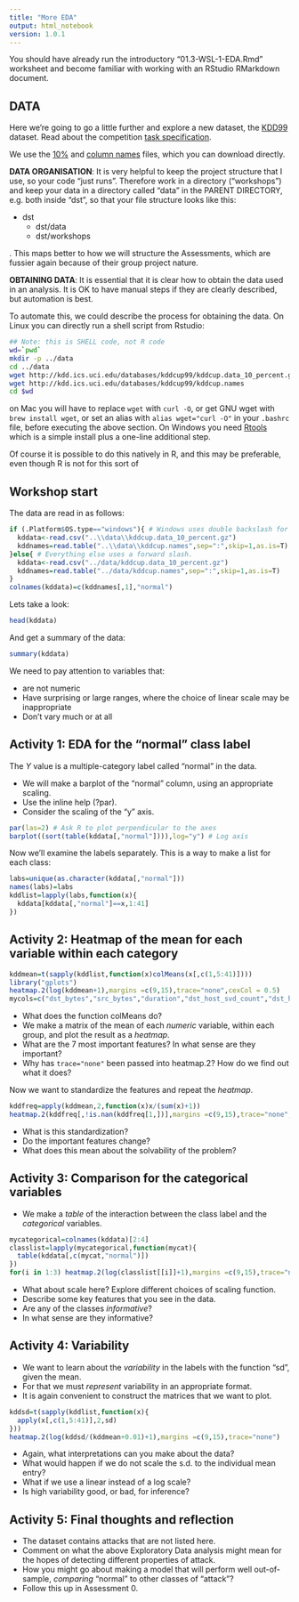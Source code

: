 ```yaml
---
title: "More EDA"
output: html_notebook
version: 1.0.1
---
```


You should have already run the introductory "01.3-WSL-1-EDA.Rmd" worksheet and become familiar with working with an RStudio RMarkdown document.

## DATA
Here we're going to go a little further and explore a new dataset, the [KDD99](http://kdd.ics.uci.edu/databases/kddcup99/kddcup99.html) dataset. Read about the competition [task specification](http://kdd.ics.uci.edu/databases/kddcup99/task.html).

We use the [10%](http://kdd.ics.uci.edu/databases/kddcup99/kddcup.data_10_percent.gz) and [column names](http://kdd.ics.uci.edu/databases/kddcup99/kddcup.names) files, which you can download directly.

**DATA ORGANISATION**: It is very helpful to keep the project structure that I use, so your code "just runs". Therefore work in a directory ("workshops") and keep your data in a directory called "data" in the PARENT DIRECTORY, e.g. both inside "dst", so that your file structure looks like this:

- dst
  - dst/data
  - dst/workshops

. This maps better to how we will structure the Assessments, which are fussier again because of their group project nature.

**OBTAINING DATA**: It is essential that it is clear how to obtain the data used in an analysis. It is OK to have manual steps if they are clearly described, but automation is best.

To automate this, we could describe the process for obtaining the data. On Linux you can directly run a shell script from Rstudio:
```sh
## Note: this is SHELL code, not R code
wd=`pwd`
mkdir -p ../data
cd ../data
wget http://kdd.ics.uci.edu/databases/kddcup99/kddcup.data_10_percent.gz
wget http://kdd.ics.uci.edu/databases/kddcup99/kddcup.names
cd $wd
```
on Mac you will have to replace `wget` with `curl -O`, or get GNU wget with `brew install wget`, or set an alias with `alias wget="curl -O"` in your `.bashrc` file, before executing the above section. On Windows you need [Rtools](https://cran.r-project.org/bin/windows/Rtools/) which is a simple install plus a one-line additional step.

Of course it is possible to do this natively in R, and this may be preferable, even though R is not for this sort of 

## Workshop start

The data are read in as follows:
```r
if (.Platform$OS.type=="windows"){ # Windows uses double backslash for directories...
  kddata<-read.csv("..\\data\\kddcup.data_10_percent.gz")
  kddnames=read.table("..\\data\\kddcup.names",sep=":",skip=1,as.is=T)
}else{ # Everything else uses a forward slash.
  kddata<-read.csv("../data/kddcup.data_10_percent.gz")
  kddnames=read.table("../data/kddcup.names",sep=":",skip=1,as.is=T)
}
colnames(kddata)=c(kddnames[,1],"normal")
```

Lets take a look:
```r
head(kddata)
```
And get a summary of the data:
```r
summary(kddata)
```
We need to pay attention to variables that:

* are not numeric
* Have surprising or large ranges, where the choice of linear scale may be inappropriate
* Don't vary much or at all

## Activity 1: EDA for the "normal" class label

The $Y$ value is a multiple-category label called "normal" in the data.

* We will make a barplot of the "normal" column, using an appropriate scaling. 
* Use the inline help (?par). 
* Consider the scaling of the "y" axis.

```r
par(las=2) # Ask R to plot perpendicular to the axes 
barplot((sort(table(kddata[,"normal"]))),log="y") # Log axis
```

Now we'll examine the labels separately. This is a way to make a list for each class:
```r
labs=unique(as.character(kddata[,"normal"]))
names(labs)=labs
kddlist=lapply(labs,function(x){
  kddata[kddata[,"normal"]==x,1:41]
})
```

## Activity 2: Heatmap of the mean for each variable within each category

```r
kddmean=t(sapply(kddlist,function(x)colMeans(x[,c(1,5:41)])))
library("gplots")
heatmap.2(log(kddmean+1),margins =c(9,15),trace="none",cexCol = 0.5)
mycols=c("dst_bytes","src_bytes","duration","dst_host_svd_count","dst_host_count","srv_count","count")
```

* What does the function colMeans do? 
* We make a matrix of the mean of each *numeric* variable, within each group, and plot the result as a *heatmap*. 
* What are the 7 most important features? In what sense are they important?
* Why has `trace="none"` been passed into heatmap.2? How do we find out what it does?

Now we want to standardize the features and repeat the *heatmap*.
```r
kddfreq=apply(kddmean,2,function(x)x/(sum(x)+1))
heatmap.2(kddfreq[,!is.nan(kddfreq[1,])],margins =c(9,15),trace="none",cexCol = 0.5)
```

* What is this standardization?
* Do the important features change? 
* What does this mean about the solvability of the problem?

## Activity 3: Comparison for the categorical variables

* We make a *table* of the interaction between the class label and the *categorical* variables. 

```r
mycategorical=colnames(kddata)[2:4]
classlist=lapply(mycategorical,function(mycat){
  table(kddata[,c(mycat,"normal")])
})
for(i in 1:3) heatmap.2(log(classlist[[i]]+1),margins =c(9,15),trace="none",main=mycategorical[i])
```

* What about scale here? Explore different choices of scaling function.
* Describe some key features that you see in the data.
* Are any of the classes *informative*? 
* In what sense are they informative?

## Activity 4: Variability

* We want to learn about the *variability* in the labels with the function "sd", given the mean. 
* For that we must *represent* variability in an appropriate format.
* It is again convenient to construct the matrices that we want to plot.
```r
kddsd=t(sapply(kddlist,function(x){
  apply(x[,c(1,5:41)],2,sd)
}))
heatmap.2(log(kddsd/(kddmean+0.01)+1),margins =c(9,15),trace="none")
```
* Again, what interpretations can you make about the data?
* What would happen if we do not scale the s.d. to the individual mean entry? 
* What if we use a linear instead of a log scale?
* Is high variability good, or bad, for inference?

## Activity 5: Final thoughts and reflection

* The dataset contains attacks that are not listed here. 
* Comment on what the above Exploratory Data analysis might mean for the hopes of detecting different properties of attack.
* How you might go about making a model that will perform well out-of-sample, *comparing* "normal" to other classes of "attack"?
* Follow this up in Assessment 0.
